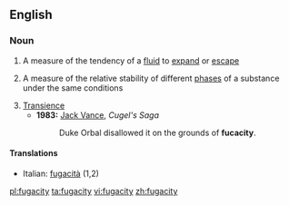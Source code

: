 ==English==

===Noun===
{{wikipedia}}
{{en-noun|fugacities}}

# A measure of the tendency of a [[fluid]] to [[expand]] or [[escape]]
# {{physics}} A measure of the relative stability of different [[phase]]s of a substance under the same conditions
# [[transience|Transience]]
#* '''1983:''' [[w:Jack_Vance|Jack Vance]], ''Cugel's Saga''
#*: Duke Orbal disallowed it on the grounds of '''fucacity'''.

====Translations====
{{trans-top}}
* Italian: [[fugacità]] {{f}} (1,2)
{{trans-mid}}
{{trans-bottom}}

[[pl:fugacity]]
[[ta:fugacity]]
[[vi:fugacity]]
[[zh:fugacity]]